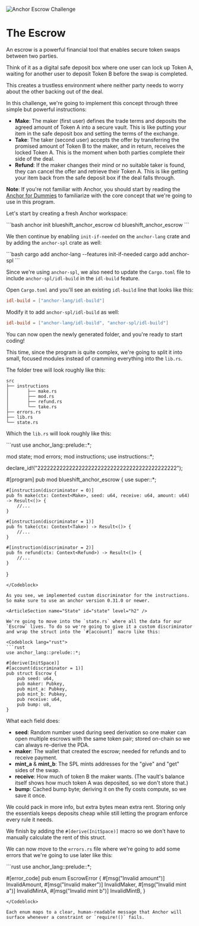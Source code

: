 
![Anchor Escrow Challenge](/graphics/challenge-banners/anchor-escrow.png)

# The Escrow

An escrow is a powerful financial tool that enables secure token swaps between two parties. 

Think of it as a digital safe deposit box where one user can lock up Token A, waiting for another user to deposit Token B before the swap is completed. 

This creates a trustless environment where neither party needs to worry about the other backing out of the deal.

In this challenge, we're going to implement this concept through three simple but powerful instructions:
- **Make**: The maker (first user) defines the trade terms and deposits the agreed amount of Token A into a secure vault. This is like putting your item in the safe deposit box and setting the terms of the exchange.
- **Take**: The taker (second user) accepts the offer by transferring the promised amount of Token B to the maker, and in return, receives the locked Token A. This is the moment when both parties complete their side of the deal.
- **Refund**: If the maker changes their mind or no suitable taker is found, they can cancel the offer and retrieve their Token A. This is like getting your item back from the safe deposit box if the deal falls through.

**Note**: If you're not familiar with Anchor, you should start by reading the [Anchor for Dummies](/en/courses/anchor-for-dummies) to familiarize with the core concept that we're going to use in this program.

<ArticleSection name="Installation" id="installation" level="h2" />

Let's start by creating a fresh Anchor workspace:

<Codeblock lang="terminal">
```bash
anchor init blueshift_anchor_escrow
cd blueshift_anchor_escrow
```
</Codeblock>

We then continue by enabling `init-if-needed` on the `anchor-lang` crate and by adding the `anchor-spl` crate as well:

<Codeblock lang="terminal">
```bash
cargo add anchor-lang --features init-if-needed
cargo add anchor-spl
```
</Codeblock>

Since we're using `anchor-spl`, we also need to update the `Cargo.toml` file to include `anchor-spl/idl-build` in the `idl-build` feature. 

Open `Cargo.toml` and you'll see an existing `idl-build` line that looks like this:

```toml
idl-build = ["anchor-lang/idl-build"]
```

Modify it to add `anchor-spl/idl-build` as well:

```toml
idl-build = ["anchor-lang/idl-build", "anchor-spl/idl-build"]
```

You can now open  the newly generated folder, and you're ready to start coding! 

<ArticleSection name="Template" id="template" level="h2" />

This time, since the program is quite complex, we're going to split it into small, focused modules instead of cramming everything into the `lib.rs`. 

The folder tree will look roughly like this:

```
src
├── instructions
│       ├── make.rs
│       ├── mod.rs
│       ├── refund.rs
│       └── take.rs
├── errors.rs
├── lib.rs
└── state.rs
```

Which the `lib.rs` will look roughly like this:

<Codeblock lang="rust">
```rust
use anchor_lang::prelude::*;

mod state;
mod errors;
mod instructions;
use instructions::*;

declare_id!("22222222222222222222222222222222222222222222");

#[program]
pub mod blueshift_anchor_escrow {
    use super::*;

    #[instruction(discriminator = 0)]
    pub fn make(ctx: Context<Make>, seed: u64, receive: u64, amount: u64) -> Result<()> {
        //...
    }

    #[instruction(discriminator = 1)]
    pub fn take(ctx: Context<Take>) -> Result<()> {
        //...
    }

    #[instruction(discriminator = 2)]
    pub fn refund(ctx: Context<Refund>) -> Result<()> {
        //...
    }
}
```
</Codeblock>

As you see, we implemented custom discriminator for the instructions. So make sure to use an anchor version 0.31.0 or newer.

<ArticleSection name="State" id="state" level="h2" />

We're going to move into the `state.rs` where all the data for our `Escrow` lives. To do so we're going to give it a custom discriminator and wrap the struct into the `#[account]` macro like this:

<Codeblock lang="rust">
```rust
use anchor_lang::prelude::*;

#[derive(InitSpace)]
#[account(discriminator = 1)]
pub struct Escrow {
    pub seed: u64,
    pub maker: Pubkey,
    pub mint_a: Pubkey,
    pub mint_b: Pubkey,
    pub receive: u64,
    pub bump: u8,
}
  ```
</Codeblock>

What each field does:
- **seed**: Random number used during seed derivation so one maker can open multiple escrows with the same token pair; stored on-chain so we can always re-derive the PDA.
- **maker**: The wallet that created the escrow; needed for refunds and to receive payment.
- **mint_a** & **mint_b**: The SPL mints addresses for the "give" and "get" sides of the swap.
- **receive**: How much of token B the maker wants. (The vault's balance itself shows how much token A was deposited, so we don't store that.)
- **bump**: Cached bump byte; deriving it on the fly costs compute, so we save it once.

We could pack in more info, but extra bytes mean extra rent. Storing only the essentials keeps deposits cheap while still letting the program enforce every rule it needs.

We finish by adding the `#[derive(InitSpace)]` macro so we don't have to manually calculate the rent of this struct.

<ArticleSection name="Errors" id="errors" level="h2" />

We can now move to the `errors.rs` file where we're going to add some errors that we're going to use later like this: 

<Codeblock lang="rust">
```rust
use anchor_lang::prelude::*;

#[error_code]
pub enum EscrowError {
    #[msg("Invalid amount")]
    InvalidAmount,
    #[msg("Invalid maker")]
    InvalidMaker,
    #[msg("Invalid mint a")]
    InvalidMintA,
    #[msg("Invalid mint b")]
    InvalidMintB,
}
```
</Codeblock>

Each enum maps to a clear, human-readable message that Anchor will surface whenever a constraint or `require!()` fails.
